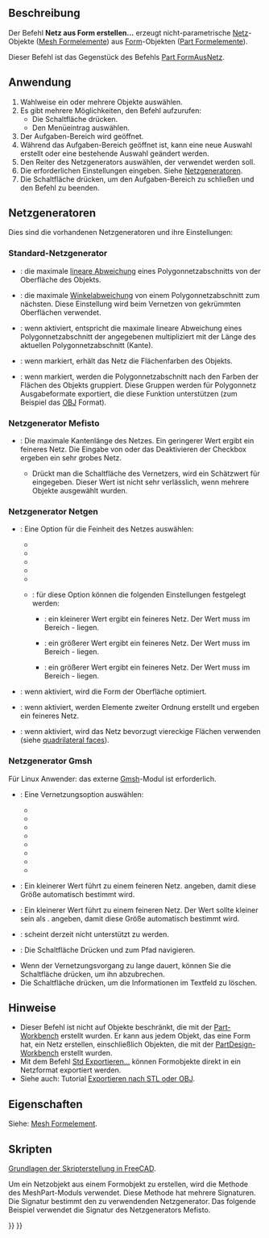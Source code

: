 <languages/>

{{Docnav/de
|[[Mesh_Export/de|Exportieren]]
|[[Mesh_RemeshGmsh/de|NeuVernetzenGmsh]]
|[[Mesh_Workbench/de|Mesh]]
|IconL=Mesh_Export.svg
|IconR=Mesh_RemeshGmsh.svg
|IconC=Workbench_Mesh.svg
}}

{{GuiCommand/de
|Name=Mesh FromPartShape
|Name/de=Mesh NetzAusPartForm
|MenuLocation=Netze → Netz aus Form
|Workbenches=[[Mesh_Workbench/de|Mesh]]
}}

<span id="Description"></span>
==Beschreibung==

Der Befehl '''Netz aus Form erstellen...''' erzeugt nicht-parametrische [[Mesh/de|Netz]]-Objekte ([[Mesh_Feature/de|Mesh Formelemente]]) aus [[shape/de|Form]]-Objekten ([[Part_Feature/de|Part Formelemente]]).

Dieser Befehl ist das Gegenstück des Befehls [[Part_ShapeFromMesh/de|Part FormAusNetz]].

<span id="Usage"></span>
==Anwendung==

# Wahlweise ein oder mehrere Objekte auswählen.
# Es gibt mehrere Möglichkeiten, den Befehl aufzurufen:
#* Die Schaltfläche {{Button|[[Image:Mesh_FromPartShape.svg|16px]] [[Mesh_FromPartShape/de|Netz aus Form]]}} drücken.
#* Den Menüeintrag {{MenuCommand|Netze → [[Image:Mesh_FromPartShape.svg|16px]] Netz aus Form}} auswählen.
# Der Aufgaben-Bereich {{MenuCommand|Tessellierung}} wird geöffnet.
# Während das Aufgaben-Bereich geöffnet ist, kann eine neue Auswahl erstellt oder eine bestehende Auswahl geändert werden.
# Den Reiter des Netzgenerators auswählen, der verwendet werden soll.
# Die erforderlichen Einstellungen eingeben. Siehe [[#Netzgeneratoren|Netzgeneratoren]].
# Die Schaltfläche {{Button|OK}} drücken, um den Aufgaben-Bereich zu schließen und den Befehl zu beenden.

<span id="Meshers"></span>
==Netzgeneratoren==

Dies sind die vorhandenen Netzgeneratoren und ihre Einstellungen:

<span id="Standard_mesher"></span>
===Standard-Netzgenerator===

* {{MenuCommand|Oberflächenabweichung}}: die maximale [https://www.opencascade.com/doc/occt-7.3.0/overview/html/occt_user_guides__modeling_algos.html#occt_modalg_11_2 lineare Abweichung] eines Polygonnetzabschnitts von der Oberfläche des Objekts.
* {{MenuCommand|Winkelabweichung}}: die maximale [https://www.opencascade.com/doc/occt-7.3.0/overview/html/occt_user_guides__modeling_algos.html#occt_modalg_11_2 Winkelabweichung] von einem Polygonnetzabschnitt zum nächsten. Diese Einstellung wird beim Vernetzen von gekrümmten Oberflächen verwendet.
* {{MenuCommand|Relative Oberflächenabweichung}}: wenn aktiviert, entspricht die maximale lineare Abweichung eines Polygonnetzabschnitt der angegebenen {{MenuCommand|Oberflächenabweichung}} multipliziert mit der Länge des aktuellen Polygonnetzabschnitt (Kante).
* {{MenuCommand|Flächenfarben auf das Netz anwenden}}: wenn markiert, erhält das Netz die Flächenfarben des Objekts.
* {{MenuCommand|Segmente nach Flächenfarben definieren}}: wenn markiert, werden die Polygonnetzabschnitt nach den Farben der Flächen des Objekts gruppiert. Diese Gruppen werden für Polygonnetz Ausgabeformate exportiert, die diese Funktion unterstützen (zum Beispiel das [https://en.wikipedia.org/wiki/Wavefront_.obj_file OBJ] Format).

<span id="Mefisto_mesher"></span>
===Netzgenerator Mefisto===

* {{MenuCommand|Maximale Kantenlänge}}: Die maximale Kantenlänge des Netzes. Ein geringerer Wert ergibt ein feineres Netz. Die Eingabe von {{Value|0}} oder das Deaktivieren der Checkbox ergeben ein sehr grobes Netz.
** Drückt man die Schaltfläche {{Button|Schätzung}} des Vernetzers, wird ein Schätzwert für {{MenuCommand|Maximale Kantenlänge}} eingegeben. Dieser Wert ist nicht sehr verlässlich, wenn mehrere Objekte ausgewählt wurden.

<span id="Netgen_mesher"></span>
===Netzgenerator Netgen===

* {{MenuCommand|Feinheit}}: Eine Option für die Feinheit des Netzes auswählen:
** {{MenuCommand|Sehr grob}}
** {{MenuCommand|Grob}}
** {{MenuCommand|Mittel}}
** {{MenuCommand|Fein}}
** {{MenuCommand|Sehr fein}}
** {{MenuCommand|Benutzerdefiniert}}: für diese Option können die folgenden Einstellungen festgelegt werden:
*** {{MenuCommand|Mesh Größensortierung}}: ein kleinerer Wert ergibt ein feineres Netz. Der Wert muss im Bereich  {{Value|0.1}} - {{Value|1.0}} liegen.
*** {{MenuCommand|Element pro Kante}}: ein größerer Wert ergibt ein feineres Netz. Der Wert muss im Bereich   {{Value|0.2}} - {{Value|10.0}} liegen.
*** {{MenuCommand|Element pro Krümmungsradius}}: ein größerer Wert ergibt ein feineres Netz. Der Wert muss im Bereich {{Value|0.2}} - {{Value|10}} liegen.
*{{MenuCommand|Oberfläche optimieren}}: wenn aktiviert, wird die Form der Oberfläche optimiert.
*{{MenuCommand|Elemente zweiter Ordnung}}: wenn aktiviert, werden Elemente zweiter Ordnung erstellt und ergeben ein feineres Netz.
*{{MenuCommand|Quad-dominiert}}: wenn aktiviert, wird das Netz bevorzugt viereckige Flächen verwenden (siehe [https://en.wikipedia.org/wiki/Types_of_mesh#Two-dimensional quadrilateral faces]).

<span id="Gmsh_mesher"></span>
===Netzgenerator Gmsh===

Für Linux Anwender: das externe [https://gmsh.info/ Gmsh]-Modul ist erforderlich.

* {{MenuCommand|Vernetzung}}: Eine Vernetzungsoption auswählen:
** {{MenuCommand|Automatisch}}
** {{MenuCommand|Adaptive}}
** {{MenuCommand|Delaunay}}
** {{MenuCommand|Frontal}}
** {{MenuCommand|BAMG}}
** {{MenuCommand|Frontales Quad}}
** {{MenuCommand|Parallelogramme}}
** {{MenuCommand|Quasi-structured Quad}}
* {{MenuCommand|Maximale Elementgröße}}: Ein kleinerer Wert führt zu einem feineren Netz. {{Value|0}} angeben, damit diese Größe automatisch bestimmt wird.
* {{MenuCommand|Minimale Elementgröße}}: Ein kleinerer Wert führt zu einem feineren Netz. Der Wert sollte kleiner sein als {{MenuCommand|Maximale Elementgröße}}. {{Value|0}} angeben, damit diese Größe automatisch bestimmt wird.
* {{MenuCommand|Winkel}}: scheint derzeit nicht unterstützt zu werden.
* {{MenuCommand|Gmsh-Pfad}}: Die Schaltfläche Drücken {{Button|...}} und zum Pfad {{FileName|gmsh.exe}} navigieren.
* Wenn der Vernetzungsvorgang zu lange dauert, können Sie die Schaltfläche {{Button|Abbruch(erzwingen)}} drücken, um ihn abzubrechen.
* Die Schaltfläche {{Button|Leeren}} drücken, um die Informationen im Textfeld zu löschen. <!--Because the task panel closes the Clear button cannot be used with this command. But the same task panel is used for the Mesh_RemeshGmsh command-->

<span id="Notes"></span>
==Hinweise==

* Dieser Befehl ist nicht auf Objekte beschränkt, die mit der [[Part_Workbench/de|Part-Workbench]] erstellt wurden. Er kann aus jedem Objekt, das eine Form hat, ein Netz erstellen, einschließlich Objekten, die mit der [[PartDesign_Workbench/de|PartDesign-Workbench]] erstellt wurden.
* Mit dem Befehl [[Std_Export/de|Std Exportieren...]] können Formobjekte direkt in ein Netzformat exportiert werden.
* Siehe auch: Tutorial [[Export_to_STL_or_OBJ/de|Exportieren nach STL oder OBJ]].

<span id="Properties"></span>
==Eigenschaften==

Siehe: [[Mesh_Feature/de|Mesh Formelement]].

<span id="Scripting"></span>
==Skripten==

{{Emphasis|Siehe auch:}} [[FreeCAD_Scripting_Basics/de|Grundlagen der Skripterstellung in FreeCAD]].

Um ein Netzobjekt aus einem Formobjekt zu erstellen, wird die Methode {{incode|NetzAusForm}} des MeshPart-Moduls verwendet. Diese Methode hat mehrere Signaturen. Die Signatur bestimmt den zu verwendenden Netzgenerator. Das folgende Beispiel verwendet die Signatur des Netzgenerators Mefisto.

{{Code|code=
import FreeCAD, Part, Mesh, MeshPart

cyl = FreeCAD.ActiveDocument.addObject("Part::Cylinder", "Cylinder")
FreeCAD.ActiveDocument.recompute()

msh = FreeCAD.ActiveDocument.addObject("Mesh::Feature", "Mesh")
msh.Mesh = MeshPart.meshFromShape(Shape=cyl.Shape, MaxLength=1)
msh.ViewObject.DisplayMode = "Flat Lines"
}}


{{Docnav/de
|[[Mesh_Export/de|Netz exportieren]]
|[[Mesh_RemeshGmsh/de|Aufbereiten]]
|[[Mesh_Workbench/de|Mesh]]
|IconL=Mesh_Export.svg
|IconR=Mesh_RemeshGmsh.svg
|IconC=Workbench_Mesh.svg
}}

{{Mesh Tools navi{{#translation:}}}}
{{Userdocnavi{{#translation:}}}}
{{clear}}